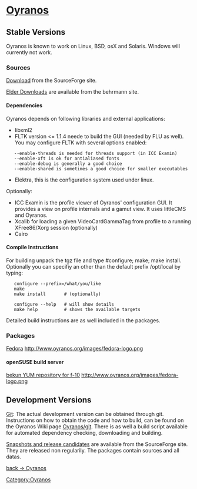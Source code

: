 <h1>[[Oyranos]]</h1>


== Stable Versions ==

Oyranos is known to work on Linux, BSD, osX and Solaris. Windows will currently not work.

=== Sources ===

[http://sourceforge.net/project/showfiles.php?group_id=177017&package_id=203716 Download] from the SourceForge site.

[http://www.behrmann.name/index.php?option=com_content&task=view&id=34&Itemid=68 Elder Downloads] are available from the behrmann site.

==== Dependencies ====

Oyranos depends on following libraries and external applications:

* libxml2
* FLTK version <= 1.1.4 neede to build the GUI (needed by FLU as well). You may configure FLTK with several options enabled:
    --enable-threads is needed for threads support (in ICC Examin)
    --enable-xft is ok for antialiased fonts
    --enable-debug is generally a good choice
    --enable-shared is sometimes a good choice for smaller executables
* Elektra, this is the configuration system used under linux.
Optionally:
* ICC Examin is the profile viewer of Oyranos' configuration GUI. It provides a view on profile internals and a gamut view. It uses littleCMS and Oyranos.
* Xcalib for loading a given VideoCardGammaTag from profile to a running XFree86/Xorg session (optionally)
* Cairo

==== Compile Instructions ====

For building unpack the tgz file and type #configure; make; make install.
Optionally you can specifiy an other than the default prefix /opt/local by typing:

    configure --prefix=/what/you/like
    make
    make install       # (optionally)

    configure --help   # will show details
    make help          # shows the available targets

Detailed build instructions are as well included in the packages.

=== Packages ===

[https://admin.fedoraproject.org/pkgdb/packages/name/oyranos Fedora] http://www.oyranos.org/images/fedora-logo.png

==== openSUSE build server ====

[http://www.oyranos.org/wiki/images/b/b0/Bekun-Fedora_10.rpm bekun YUM repository for f-10] http://www.oyranos.org/images/fedora-logo.png

== Development Versions ==

[[Oyranos/git|Git]]: The actual development version can be obtained through git. Instructions on how to obtain the code and how to build, can be found on the Oyranos Wiki page [[Oyranos/git]]. There is as well a build script available for automated dependency checking, downloading and building.

[https://sourceforge.net/project/showfiles.php?group_id=177017 Snapshots and release candidates] are available from the SourceForge site. They are released non regularily. The packages contain sources and all datas.


[[Oyranos|back -> Oyranos]]
[[Category:Oyranos]]